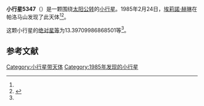 {{Infobox planet
| bgcolour = #FFFFC0
| name = 5347
| symbol = 
| image = 
| caption = 
| discovery = yes
| discovery_ref = 
| discoverer = [[埃莉諾·赫琳|埃莉諾·赫琳]]
| discovery_site = [[帕洛马山|帕洛马山]] 
| discovered = 1985年2月24日
| designations = yes
| mp_name = 
| named_after = 
| alt_names = 1985 DX2/ 1990 DQ
| mp_category = [[主带小行星|主带小行星]]
| orbit_ref = <ref name="a">[http://ssd.jpl.nasa.gov/sbdb.cgi?sstr=5347 5347] {{Wayback|url=http://ssd.jpl.nasa.gov/sbdb.cgi?sstr=5347 |date=20201202134458 }}，小行星數據庫瀏覽器（JPL Small-Body Database Browser）－[[美国国家航空航天局|美国国家航空航天局]]喷气推进实验室</ref>
| epoch = 2456400.5 (2013年4月18日更新)
| aphelion = {{convert|3.12682593982612|AU|km|3|abbr=on|lk=out}}
| perihelion = {{convert|2.893544366101101|AU|km|3|abbr=on}}
| semimajor = {{convert|3.010185152963611|AU|km|3|abbr=on}}
| eccentricity = 0.038748708
| period = 1907.604072 [[日|日]]<br />5.22[[儒略年|儒略年]]
| avg_speed = 
| inclination = 11.09456046465052
| asc_node = 167.5287191981376
| mean_anomaly = 
| arg_peri = 13.39709986868501
| satellites = 
| physical_characteristics = yes
| dimensions = 
| mass = 
| density = 
| surface_grav = 
| escape_velocity = 
| sidereal_day = 
| axial_tilt = 
| pole_ecliptic_lat = 
| pole_ecliptic_lon = 
| albedo = 
| temperatures= 
| temp_name1 = 
| mean_temp_1 = 
| max_temp_1 = 
| temp_name2 = 
| max_temp_2 = 
| spectral_type = 
| abs_magnitude = 13.39709986868501
}}

'''小行星5347'''（{{lang-en|5347}}）是一颗围绕[[太阳|太阳]][[公转|公转]]的[[小行星|小行星]]。1985年2月24日，[[埃莉諾·赫琳|埃莉諾·赫琳]]在帕洛马山发现了此天体<ref name="a" /><ref>{{cite news|title=小行星列表|url=http://cfa-www.harvard.edu/iau/lists/NumberedMPs.txt|accessdate=2013-07-08|newspaper=哈佛大学|archive-date=2008-05-17|archive-url=https://web.archive.org/web/20080517010638/http://cfa-www.harvard.edu/iau/lists/NumberedMPs.txt|dead-url=no}}</ref>。

这颗小行星的[[绝对星等|绝对星等]]为13.39709986868501等<ref name="a" />。

==参考文献==
{{reflist}}
{{Minor Planet Number|[[小行星5346|小行星5346]]|[[小行星5348|小行星5348]]}}

{{小天体}}

[[Category:小行星带天体|Category:小行星带天体]]
[[Category:1985年发现的小行星|Category:1985年发现的小行星]]

{{asteroid-stub}}